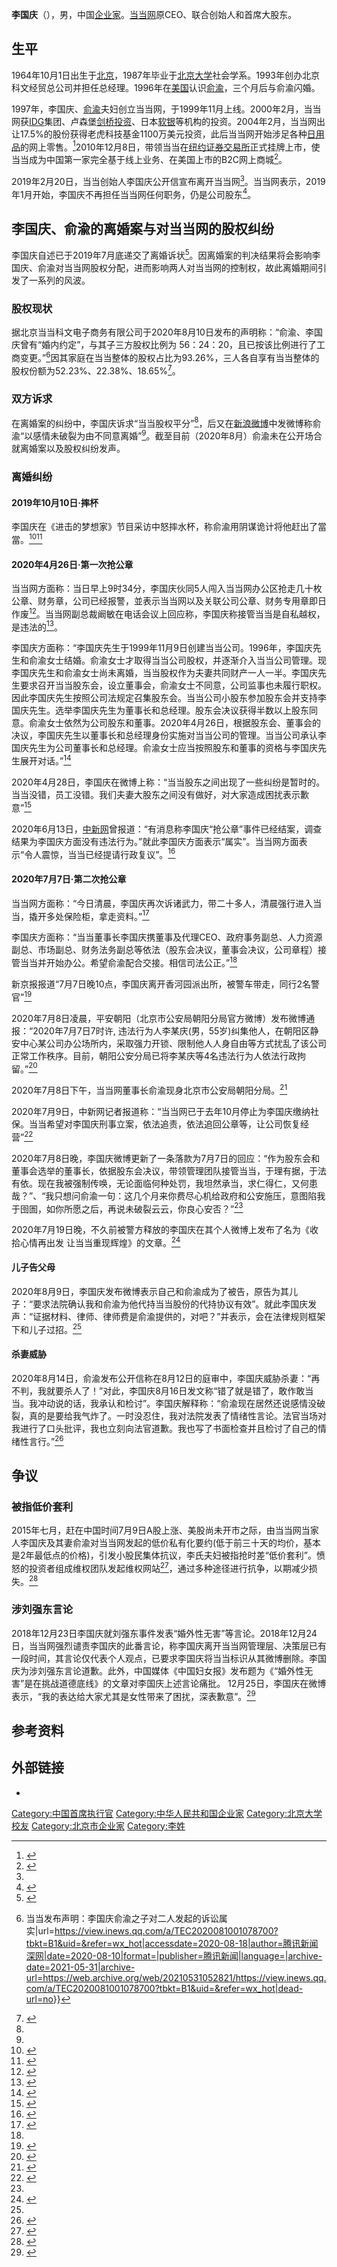 {{noteTA
|1=zh-hans:当当网;zh-hant:當當網;
|2=zh-hans:当当;zh-hant:當當;
}}
{{Otheruses|李国庆}}
{{多個問題|
{{blpdispute|time=2020-04-27T05:19:21+00:00}}
{{undue}}
}}
{{Infobox person
| 前綴尊稱 = 
| 姓名 = 李国庆
| 後綴尊稱 = 
| 圖像 = 
| 圖像大小 = 
| 圖像替代 = 
| 圖像說明 = 
| 原文名 = 
| 語系 = 
| 羅馬拼音 = 
| 本名 = 
| 英文名 = 
| 字 = 
| 號 = 
| 出生名 = 
| 出生日期 = {{Birth date and age|1964|10|1}}
| 出生地 = 北京
| 失蹤日期 = <!-- {{Disappeared date and age|YYYY|MM|DD|YYYY|MM|DD}} -->
| 失蹤地 = 
| 失蹤情況 = 
| 死亡日期 = <!-- {{Death date and age|YYYY|MM|DD|YYYY|MM|DD}} -->
| 死亡地 = 
| 墓地坐標 = <!-- {{Coord|LAT|LONG|display=inline}} -->
| 紀念建築 = 
| 居住地 = 
| 國籍 = {{PRC}}
| 籍貫 = <!-- （僅限部分地區人士使用） -->
| 別名 = 
| 種族 = 
| 語言 = 漢語
| 公民權 = 
| 教育程度 = 
| 母校 = 北京大学
| 職業 = 前当当网联合总裁<br />中国书刊发行行业协会副会长<br />科文实业集团董事长
| 活躍時期 = 
| 僱主 = 
| 組織 = 
| 機構 = 
| 知名原因 = 
| 知名作品 = 
| 風格 = 
| 受影響於 = 
| 影響於 = 
| 家鄉 = 
| 薪金 = 
| 凈資產 = 
| 身高 = 
| 體重 = 
| 髮色 = 
| 瞳色 = 
| 電視節目 = 
| 頭銜 = 
| 頭銜時期 = 
| 前任 = 
| 繼任 = 
| 政黨 = 
| 政治運動 = 
| 競爭者 = 
| 董事會 = 
| 宗教信仰 = 
| 宗派 = 
| 刑事起訴 = 
| 刑事處罰 = 
| 刑事狀況 = 
| 配偶 = [[俞渝|俞渝]]
| 伴侶 = 
| 子女 = 
| 父母 = 
| 親屬 = 
| 呼號 = 
| 獲獎 = 
| 簽名 = 
| 簽名大小 = 
| 簽名替代 = 
| 網站 = <!-- {{URL|www.example.com}} -->
| 腳註 = 
| 寬度 = 
}}
'''李国庆'''（{{bd|1964年|10月1日}}），男，中国[[企业家|企业家]]。[[當當|当当网]]原CEO、联合创始人和首席大股东。

== 生平 ==
1964年10月1日出生于[[北京|北京]]，1987年毕业于[[北京大学|北京大学]]社会学系。1993年创办北京科文经贸总公司并担任总经理。1996年在[[美国|美国]]认识[[俞渝|俞渝]]，三个月后与俞渝闪婚。

1997年，李国庆、[[俞渝|俞渝]]夫妇创立当当网，于1999年11月上线。2000年2月，当当网获[[IDG|IDG]]集团、卢森堡[[剑桥投資|剑桥投资]]、日本[[软银|软银]]等机构的投资。2004年2月，当当网出让17.5%的股份获得老虎科技基金1100万美元投资，此后当当网开始涉足各种[[日用品|日用品]]的网上零售。<ref>{{cite news|title=当当网融资2700万美元 DCM进入当当董事会_互联网_科技时代_新浪网|url=https://tech.sina.com.cn/i/2006-07-07/10121026118.shtml|accessdate=2020-04-29|work=新浪科技|date=2006-07-07|archive-date=2008-08-30|archive-url=https://web.archive.org/web/20080830020125/http://tech.sina.com.cn/i/2006-07-07/10121026118.shtml|dead-url=no}}</ref>2010年12月8日，带领当当在[[纽约证券交易所|纽约证券交易所]]正式挂牌上市，使当当成为中国第一家完全基于线上业务、在美国上市的B2C网上商城<ref name=":0">{{Cite web|title=李国庆宣布离开当当网：愉快出走，没有落泪，将建读书社群|url=https://www.thepaper.cn/newsDetail_forward_3012657|accessdate=2020-08-18|author=姚晓岚|date=2019-02-20|format=|publisher=澎湃新闻|language=|archive-date=2021-05-31|archive-url=https://web.archive.org/web/20210531052820/https://www.thepaper.cn/newsDetail_forward_3012657|dead-url=no}}</ref>。

2019年2月20日，当当创始人李国庆公开信宣布离开当当网<ref name=":0" />。当当网表示，2019年1月开始，李国庆不再担任当当网任何职务，仍是公司股东<ref>{{Cite web|title=当当网：董事长俞渝兼任公司CEO，李国庆不再担任任何职务|url=https://www.thepaper.cn/newsDetail_forward_3013047|accessdate=2020-08-18|author=|date=2019-02-20|format=|publisher=澎湃|language=|archive-date=2021-05-31|archive-url=https://web.archive.org/web/20210531052859/https://www.thepaper.cn/newsDetail_forward_3013047|dead-url=no}}</ref>。

== 李国庆、俞渝的离婚案与对当当网的股权纠纷 ==
李国庆自述已于2019年7月底递交了离婚诉状<ref name=":1">{{Cite web|title=李国庆：已向法院提交诉状和俞渝离婚 将对抗到底！|url=https://finance.sina.com.cn/chanjing/gsnews/2019-10-24/doc-iicezzrr4484936.shtml|accessdate=2020-08-18|author=新浪科技|date=2019-10-24|format=|publisher=新浪财经|language=|archive-date=2019-10-29|archive-url=https://web.archive.org/web/20191029010622/https://finance.sina.com.cn/chanjing/gsnews/2019-10-24/doc-iicezzrr4484936.shtml|dead-url=no}}</ref>。因离婚案的判决结果将会影响李国庆、俞渝对当当网股权分配，进而影响两人对当当网的控制权，故此离婚期间引发了一系列的风波。

=== 股权现状 ===
据北京当当科文电子商务有限公司于2020年8月10日发布的声明称：“俞渝、李国庆曾有“婚内约定”，与其子三方股权比例为 56：24：20，且已按该比例进行了工商变更。”<ref>{{Cite web|title=深网 {{!}} 当当发布声明：李国庆俞渝之子对二人发起的诉讼属实|url=https://view.inews.qq.com/a/TEC2020081001078700?tbkt=B1&uid=&refer=wx_hot|accessdate=2020-08-18|author=腾讯新闻深网|date=2020-08-10|format=|publisher=腾讯新闻|language=|archive-date=2021-05-31|archive-url=https://web.archive.org/web/20210531052821/https://view.inews.qq.com/a/TEC2020081001078700?tbkt=B1&uid=&refer=wx_hot|dead-url=no}}</ref>因其家庭在当当整体的股权占比为93.26%，三人各自享有当当整体的股权份额为52.23%、22.38%、18.65%<ref name=":2">{{Cite web|title=李国庆俞渝离婚案即将进入第三次庭审 此前双方曾约定将当当股份“三七开”|url=http://finance.cnr.cn/gundong/20200810/t20200810_525199552.shtml|accessdate=2020-08-18|author=宓迪|date=2020-08-10|format=|publisher=央广网|language=|archive-date=2020-08-10|archive-url=https://web.archive.org/web/20200810211906/http://finance.cnr.cn/gundong/20200810/t20200810_525199552.shtml|dead-url=no}}</ref>。

=== 双方诉求 ===
在离婚案的纠纷中，李国庆诉求“当当股权平分”<ref name=":2" />，后又在[[新浪微博|新浪微博]]中发微博称俞渝“以感情未破裂为由不同意离婚”<ref name=":1" />。截至目前（2020年8月）俞渝未在公开场合就离婚案以及股权纠纷发声。

=== 离婚纠纷 ===

==== 2019年10月10日·摔杯 ====
李国庆在《进击的梦想家》节目采访中怒摔水杯，称俞渝用阴谋诡计将他赶出了當當。<ref>{{Cite web|title=被赶出当当的李国庆采访中怒摔水杯 女主持人被吓一跳|url=https://finance.ifeng.com/c/7qepnzbd5ms|accessdate=2019-10-24|work=finance.ifeng.com|archive-date=2019-10-24|archive-url=https://web.archive.org/web/20191024014205/https://finance.ifeng.com/c/7qepnzbd5ms|dead-url=no}}</ref><ref>{{Cite web|title=李国庆摔杯一怒为俞渝：她用阴谋诡计把我赶出了当当_36氪|url=https://36kr.com/p/5253847|accessdate=2019-10-24|work=36kr.com|archive-date=2019-10-24|archive-url=https://web.archive.org/web/20191024014207/https://36kr.com/p/5253847|dead-url=no}}</ref>

==== 2020年4月26日·第一次抢公章 ====
当当网方面称：当日早上9时34分，李国庆伙同5人闯入当当网办公区抢走几十枚公章、财务章，公司已经报警，並表示当当网以及关联公司公章、财务专用章即日作废<ref>{{Cite web|title=当当网回应李国庆“夺权”：伙同5人抢走几十枚公章，已报警|url=https://www.thepaper.cn/newsDetail_forward_7150138|accessdate=2020-08-18|author=揭书宜|date=2020-04-26|format=|publisher=澎湃新闻|language=|archive-date=2020-05-11|archive-url=https://web.archive.org/web/20200511135902/https://www.thepaper.cn/newsDetail_forward_7150138|dead-url=no}}</ref>。当当网副总裁阚敏在电话会议上回应称，李国庆称接管当当是自私越权，是违法的<ref>{{Cite web|title=“李国庆抢公章事件” 当当网正式回应来了|url=http://www.bjnews.com.cn/finance/2020/04/26/721375.html|accessdate=2020-08-18|author=常江|date=2020-04-26|format=|publisher=新京报|language=|archive-date=2020-05-07|archive-url=https://web.archive.org/web/20200507003011/http://www.bjnews.com.cn/finance/2020/04/26/721375.html|dead-url=no}}</ref>。

李国庆方面称：“李国庆先生于1999年11月9日创建当当公司。1996年，李国庆先生和俞渝女士结婚。俞渝女士才取得当当公司股权，并逐渐介入当当公司管理。现李国庆先生和俞渝女士尚未离婚，当当股权作为夫妻共同财产一人一半。李国庆先生要求召开当当股东会，设立董事会，俞渝女士不同意，公司监事也未履行职权。因此李国庆先生按照公司法规定召集股东会。当当公司小股东参加股东会并支持李国庆先生。选举李国庆先生为董事长和总经理。股东会决议获得半数以上股东同意。俞渝女士依然为公司股东和董事。2020年4月26日，根据股东会、董事会的决议，李国庆先生以董事长和总经理身份实施对当当公司的管理。当当公司承认李国庆先生为公司董事长和总经理。俞渝女士应当按照股东和董事的资格与李国庆先生展开对话。”<ref>{{cite news |title=抢完即用？李国庆发盖章公告宣布接管当当 |url=http://finance.eastmoney.com/a/202004271467607275.html |accessdate=2020-04-27 |archive-date=2021-05-31 |archive-url=https://web.archive.org/web/20210531054802/http://finance.eastmoney.com/a/202004271467607275.html |dead-url=no }}</ref>

2020年4月28日，李国庆在微博上称：“当当股东之间出现了一些纠纷是暂时的。当当没错，员工没错。我们夫妻大股东之间没有做好，对大家造成困扰表示歉意”<ref>{{Cite news|url=https://www.thepaper.cn/newsDetail_forward_7192978|title=深夜，李国庆发文致歉|author=钱江晚报|date=2020-04-29|work=|publisher=澎湃新闻|accessdate=2020-08-18|language=|format=|archive-date=2021-05-31|archive-url=https://web.archive.org/web/20210531052944/https://www.thepaper.cn/newsDetail_forward_7192978|dead-url=no}}</ref>

2020年6月13日，[[中国新闻社|中新网]]曾报道：“有消息称李国庆“抢公章”事件已经结案，调查结果为李国庆方面没有违法行为。”就此李国庆方面表示“属实”。当当网方面表示“令人震惊，当当已经提请行政复议”。<ref>{{Cite web|title=李国庆最新发声：俞渝在法庭秀恩爱拒绝离婚，拿出“我将朋友赠送的蘑菇分她一半”作为证据|url=http://finance.ifeng.com/c/7xO0YBzcLTh|accessdate=2020-08-18|author=每日经济新闻|date=2020-06-17|format=|publisher=凤凰网财经|language=|archive-date=2021-05-31|archive-url=https://web.archive.org/web/20210531052940/http://finance.ifeng.com/c/7xO0YBzcLTh|dead-url=no}}</ref>

==== 2020年7月7日·第二次抢公章 ====
当当网方面称：“今日清晨，李国庆再次诉诸武力，带二十多人，清晨强行进入当当，撬开多处保险柜，拿走资料。”<ref name=":3">{{cite news |title=当当：李国庆带20多人闯当当撬保险柜拿走资料 已报警 |url=http://tech.163.com/20/0707/09/FGU41MKK00097U7R.html |publisher=網絡科技 |accessdate=2020-07-07 |archive-date=2020-08-08 |archive-url=https://web.archive.org/web/20200808035321/https://tech.163.com/20/0707/09/FGU41MKK00097U7R.html |dead-url=no }}</ref>

李国庆方面称：“当当董事长李国庆携董事及代理CEO、政府事务副总、人力资源副总、市场副总、财务法务副总等依法（股东会决议，董事会决议，公司章程）接管当当并开始办公。希望俞渝配合交接。相信司法公正。”<ref name=":3" />

新京报报道“7月7日晚10点，李国庆离开香河园派出所，被警车带走，同行2名警官”<ref>{{Cite web|title=李国庆被警车带离香河园派出所|url=http://www.bjnews.com.cn/finance/2020/07/07/746254.html|accessdate=2020-08-18|author=程子姣|date=2020-07-07|format=|publisher=新京报|language=|archive-date=2021-05-31|archive-url=https://web.archive.org/web/20210531052944/http://www.bjnews.com.cn/finance/2020/07/07/746254.html|dead-url=no}}</ref>

2020年7月8日凌晨，平安朝阳（北京市公安局朝阳分局官方微博）发布微博通报：“2020年7月7日7时许, 违法行为人李某庆(男，55岁)纠集他人，在朝阳区静安中心某公司办公场所内，采取强力开锁、限制他人人身自由等方式扰乱了该公司正常工作秩序。目前，朝阳公安分局已将李某庆等4名违法行为人依法行政拘留。”<ref>{{cite news|title=李国庆被行政拘留|url=http://www.bjd.com.cn/a/202007/08/WS5f05d821e4b00aba04d25a0c.html|accessdate=2020-08-18|work=|date=2020-07-08|author=长安街知事微信公众号|publisher=京报网|language=|format=|archive-date=2020-07-10|archive-url=https://web.archive.org/web/20200710074543/http://www.bjd.com.cn/a/202007/08/WS5f05d821e4b00aba04d25a0c.html|dead-url=no}}</ref>

2020年7月8日下午，当当网董事长俞渝现身北京市公安局朝阳分局。<ref>{{Cite web|title=当当网董事长俞渝现身北京市朝阳分局|url=http://www.bjnews.com.cn/finance/2020/07/08/746482.html|accessdate=2020-08-18|author=程子姣|date=2020-07-08|format=|publisher=新京报|language=|archive-date=2020-09-09|archive-url=https://web.archive.org/web/20200909215030/http://www.bjnews.com.cn/finance/2020/07/08/746482.html|dead-url=no}}</ref>

2020年7月9日，中新网记者报道称：“当当网已于去年10月停止为李国庆缴纳社保。当当希望对李国庆刑事立案，依法追责，依法追回公章等，让公司恢复经营”<ref name=":4">{{Cite web|title=李国庆“武力夺权”被行政拘留！质问俞渝：良心安否？|url=http://www.chinanews.com/cj/2020/07-09/9233223.shtml|accessdate=2020-08-18|author=李金磊|date=2020-07-09|format=|publisher=中国新闻网|language=|archive-date=2021-02-24|archive-url=https://web.archive.org/web/20210224221422/http://www.chinanews.com/cj/2020/07-09/9233223.shtml|dead-url=no}}</ref>

2020年7月8日晚，李国庆微博更新了一条落款为7月7日的回应：“作为股东会和董事会选举的董事长，依据股东会决议，带领管理团队接管当当，于理有据，于法有依。现在我被强制传唤，无论面临何种处罚，我坦然承当，求仁得仁，又何患哉？”、“我只想问俞渝一句：这几个月来你费尽心机给政府和公安施压，意图陷我于囹圄，如你所愿之后，再说未破裂云云，你良心安否？”<ref name=":4" />

2020年7月19日晚，不久前被警方释放的李国庆在其个人微博上发布了名为《收拾心情再出发 让当当重现辉煌》的文章。<ref>{{Cite web|title=最新！李国庆行拘期满后爆料：当当利润增长靠裁员，立誓重现辉煌|url=https://www.sohu.com/a/408534517_120673898|accessdate=2020-08-18|author=互联网人成长日记|date=2020-07-19|format=|publisher=搜狐|language=|archive-date=2021-05-31|archive-url=https://web.archive.org/web/20210531053033/https://www.sohu.com/a/408534517_120673898|dead-url=no}}</ref>

==== 儿子告父母 ====
2020年8月9日，李国庆发布微博表示自己和俞渝成为了被告，原告为其儿子：“要求法院确认我和俞渝为他代持当当股份的代持协议有效”。就此李国庆发声：“证据材料、律师、律师费是俞渝提供的，对吧？”并表示，会在法律规则框架下和儿子过招。<ref name=":2" />

==== 杀妻威胁 ====
2020年8月14日，俞渝发布公开信称在8月12日的庭审中，李国庆威胁杀妻：“再不判，我就要杀人了！”对此，李国庆8月16日发文称“错了就是错了，敢作敢当当。我冲动说的话，我承认和检讨”。李国庆解释称：“俞渝现在居然还说感情没破裂，真的是要给我气炸了。一时没忍住，我对法院发表了情绪性言论。法官当场对我进行了口头批评，我也立刻向法官道歉。我也写了书面检查并且检讨了自己的情绪性言行。”<ref>{{Cite web|title=李国庆回应威胁杀妻：错了就是错了|url=http://news.sina.com.cn/s/2020-08-16/doc-iivhvpwy1381512.shtml|accessdate=2020-08-18|author=中国新闻网|date=2020-08-16|format=|publisher=新浪|language=|archive-date=2021-05-31|archive-url=https://web.archive.org/web/20210531053037/http://news.sina.com.cn/s/2020-08-16/doc-iivhvpwy1381512.shtml|dead-url=no}}</ref>

== 争议 ==
=== 被指低价套利 ===
2015年七月，赶在中国时间7月9日A股上涨、美股尚未开市之际，由当当网当家人李国庆及其妻俞渝对当当网发起的低价私有化要约(低于前三十天的均价，基本是2年最低点的价格)，引发小股民集体抗议，李氏夫妇被指抢时差“低价套利”。愤怒的投资者组成维权团队发起维权网站<ref>{{Cite web |url=http://www.dangdangfacts.com/ |title=dangdangfacts.com |access-date=2015-08-21 |archive-date=2015-08-21 |archive-url=https://web.archive.org/web/20150821130048/http://www.dangdangfacts.com/ |dead-url=no }}</ref>，通过多种途径进行抗争，以期减少损失。<ref>{{Cite web |url=http://money.163.com/15/0806/11/B0B6UVNJ00254O2B.html |title=当当网私有化被指套利 中概股回归或引诉讼潮 |access-date=2015-08-16 |archive-date=2015-10-18 |archive-url=https://web.archive.org/web/20151018104540/http://money.163.com/15/0806/11/B0B6UVNJ00254O2B.html |dead-url=no }}</ref>

=== 涉刘强东言论 ===
2018年12月23日李国庆就刘强东事件发表“婚外性无害”等言论。2018年12月24日，当当网强烈谴责李国庆的此番言论，称李国庆离开当当网管理层、决策层已有一段时间，其言论仅代表个人观点，已要求李国庆将当当标识从其微博删除。李国庆为涉刘强东言论道歉。此外，中国媒体《中国妇女报》发布题为《“婚外性无害”是在挑战道德底线》的文章对李国庆上述言论痛批。 12月25日，李国庆在微博表示，“我的表达给大家尤其是女性带来了困扰，深表歉意”。<ref>{{Cite web|title=李国庆为涉刘强东言论道歉：个人观点与当当无关-新华网|url=http://www.xinhuanet.com/fortune/2018-12/26/c_1123904994.htm|accessdate=2019-10-24|work=www.xinhuanet.com|archive-date=2020-08-06|archive-url=https://web.archive.org/web/20200806152258/http://www.xinhuanet.com/fortune/2018-12/26/c_1123904994.htm|dead-url=no}}</ref>

== 参考资料 ==
{{reflist}}

== 外部链接 ==
*{{Sinaweibo|id=1878923963}}

{{Authority control}}
{{DEFAULTSORT:L}}
[[Category:中国首席执行官|Category:中国首席执行官]]
[[Category:中华人民共和国企业家|Category:中华人民共和国企业家]]
[[Category:北京大学校友|Category:北京大学校友]]
[[Category:北京市企业家|Category:北京市企业家]]
[[Category:李姓|Category:李姓]]